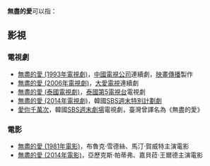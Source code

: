 '''無盡的愛'''可以指：
==影視==
===電視劇===
*[[無盡的愛_(1993年電視劇)|無盡的愛 (1993年電視劇)]]，[[中國電視公司|中國電視公司]]連續劇，[[映畫傳播|映畫傳播]]製作
*[[無盡的愛_(2006年電視劇)|無盡的愛 (2006年電視劇)]]，[[大愛電視|大愛電視]]連續劇
*[[無盡的愛_(泰國電視劇)|無盡的愛 (泰國電視劇)]]，[[泰國第5電視台|泰國第5電視台]]電視劇
*[[無盡的愛_(2014年電視劇)|無盡的愛 (2014年電視劇)]]，韓國[[SBS週末特別計劃劇|SBS週末特別計劃劇]]
*[[愛你千萬次|愛你千萬次]]，韓國[[SBS週末劇場|SBS週末劇場]]電視劇，臺灣曾譯名為《無盡的愛》

===電影===
*[[無盡的愛_(1981年電影)|無盡的愛 (1981年電影)]]，布魯克·雪德絲、馬汀·賀威特主演電影
*[[無盡的愛_(2014年電影)|無盡的愛 (2014年電影)]]，亞歷克斯·帕蒂弗、嘉貝菈·王爾德主演電影

{{disambig|Cat=四字消歧義}}
